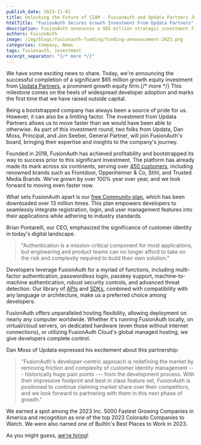 ```yaml
---
publish_date: 2023-11-01
title: Unlocking the Future of CIAM - FusionAuth and Updata Partners Join Forces
htmlTitle: "FusionAuth Secures Growth Investment From Updata Partners"
description: FusionAuth announces a $65 million strategic investment from Updata Partners to accelerate product innovation and expand identity solutions for developers.
authors: FusionAuth
image: /img/blogs/fusionauth-funding/funding-announcement-2023.png
categories: Company, News
tags: fusionauth, investment
excerpt_separator: "{/* more */}"
---
```

We have some exciting news to share. Today, we're announcing the successful completion of a significant $65 million growth equity investment from [Updata Partners](https://updata.com), a prominent growth equity firm.{/* more */} This milestone comes on the heels of widespread developer adoption and marks the first time that we have raised outside capital.

Being a bootstrapped company has always been a source of pride for us. However, it can also be a limiting factor. The investment from Updata Partners allows us to move faster than we would have been able to otherwise. As part of this investment round, two folks from Updata, Dan Moss, Principal, and Jon Seeber, General Partner, will join FusionAuth's board, bringing their expertise and insights to the company's journey.

Founded in 2018, FusionAuth has achieved profitability and bootstrapped its way to success prior to this significant investment. The platform has already made its mark across six continents, serving over [450 customers](/customers-partners/?utm_source=blog&utm_medium=blog+post&utm_campaign=funding-announcement), including renowned brands such as Frontdoor, Oppenheimer & Co, Stihl, and Trusted Media Brands. We've grown by over 100% year over year, and we look forward to moving even faster now.

What sets FusionAuth apart is our [free Community plan](/download/?utm_source=blog&utm_medium=blog+post&utm_campaign=funding-announcement), which has been downloaded over 13 million times. This plan empowers developers to seamlessly integrate registration, login, and user management features into their applications while adhering to industry standards.

Brian Pontarelli, our CEO, emphasized the significance of customer identity in today's digital landscape.

>"Authentication is a mission-critical component for most applications, but engineering and product teams can no longer afford to take on the risk and complexity required to build their own solution."

Developers leverage FusionAuth for a myriad of functions, including multi-factor authentication, passwordless login, passkey support, machine-to-machine authentication, robust security controls, and advanced threat detection. Our library of [APIs](/docs/apis/?utm_source=blog&utm_medium=blog+post&utm_campaign=funding-announcement) and [SDKs](/docs/sdks/?utm_source=blog&utm_medium=blog+post&utm_campaign=funding-announcement), combined with compatibility with any language or architecture, make us a preferred choice among developers.

FusionAuth offers unparalleled hosting flexibility, allowing deployment on nearly any computer worldwide. Whether it's running FusionAuth locally, on virtual/cloud servers, on dedicated hardware (even those without internet connections), or utilizing FusionAuth Cloud's global managed hosting, we give developers complete control.

Dan Moss of Updata expressed his excitement about this partnership:

>"FusionAuth's developer-centric approach is redefining the market by removing friction and complexity of customer identity management --- historically huge pain points --- from the development process. With their impressive footprint and best in class feature set, FusionAuth is positioned to continue claiming market share over their competitors, and we look forward to partnering with them in this next phase of growth."

We earned a spot among the 2023 Inc. 5000 Fastest Growing Companies in America and recognition as one of the top 2023 Colorado Companies to Watch. We were also named one of BuiltIn's Best Places to Work in 2023.

As you might guess, [we're hiring](/jobs?utm_source=blog&utm_medium=blog+post&utm_campaign=funding-announcement)!
